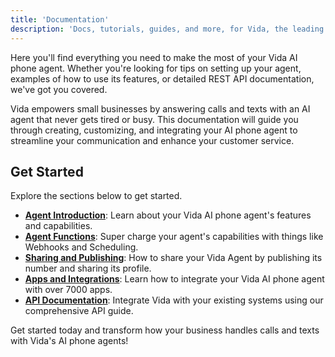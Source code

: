 ```yaml
---
title: 'Documentation'
description: 'Docs, tutorials, guides, and more, for Vida, the leading AI phone agent for small business. Answer calls and texts with an AI phone agent that always works and is never busy.'
---
```


Here you'll find everything you need to make the most of your Vida AI phone agent. Whether you're looking for tips on setting up your agent, examples of how to use its features, or detailed REST API documentation, we've got you covered.

Vida empowers small businesses by answering calls and texts with an AI agent that never gets tired or busy. This documentation will guide you through creating, customizing, and integrating your AI phone agent to streamline your communication and enhance your customer service.

## Get Started

 Explore the sections below to get started.

- **[Agent Introduction](/agents/intro)**: Learn about your Vida AI phone agent's features and capabilities.
- **[Agent Functions](/agents/functions)**: Super charge your agent's capabilities with things like Webhooks and Scheduling.
- **[Sharing and Publishing](/sharing/publish)**: How to share your Vida Agent by publishing its number and sharing its profile.
- **[Apps and Integrations](/integrations/intro)**: Learn how to integrate your Vida AI phone agent with over 7000 apps.
- **[API Documentation](/api-reference/overview)**: Integrate Vida with your existing systems using our comprehensive API guide.

Get started today and transform how your business handles calls and texts with Vida's AI phone agents!
